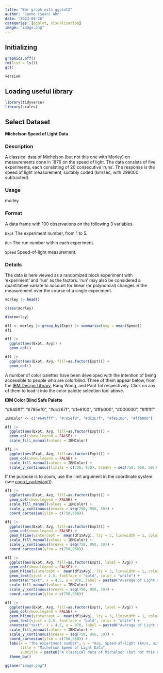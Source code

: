 ```yaml
---
title: "Bar graph with ggplot2"
author: "Junho (Sean) Ahn"
date: "2023-08-26"
categories: [ggplot, visualization]
image: "image.png"
---
```


## Initializing

```r
graphics.off()
rm(list = ls())
gc()

```

```r
version
```

## Loading useful library

```r
library(tidyverse)
library(scales)

```

## Select Dataset

**Michelson Speed of Light Data**

### Description

A classical data of Michelson (but not this one with Morley) on measurements done in 1879 on the speed of light. The data consists of five experiments, each consisting of 20 consecutive ‘runs’. The response is the speed of light measurement, suitably coded (km/sec, with 299000 subtracted).

### Usage

morley

### Format

A data frame with 100 observations on the following 3 variables.

`Expt`
The experiment number, from 1 to 5.

`Run`
The run number within each experiment.

`Speed`
Speed-of-light measurement.

### Details

The data is here viewed as a randomized block experiment with ‘experiment’ and ‘run’ as the factors. ‘run’ may also be considered a quantitative variate to account for linear (or polynomial) changes in the measurement over the course of a single experiment.


```r
morley |> head()

```

```r
class(morley)

```

```r
dim(morley)

```

```r
df1 <- morley |> group_by(Expt) |> summarise(Avg = mean(Speed))
df1

```

```r
df1 |> 
  ggplot(aes(Expt, Avg)) +
  geom_col()

```

```r
df1 |> 
  ggplot(aes(Expt, Avg, fill=as.factor(Expt))) +
  geom_col()

```


A number of color palettes have been developed with the intention of being accessible to people who are colorblind. Three of them appear below, from the [IBM Design Library](https://lospec.com/palette-list/ibm-color-blind-safe), Bang Wong, and Paul Tol respectively. Click on any of them to load it into the color palette selection tool above.

**IBM Color Blind Safe Palette**

"#648fff", "#785ef0", "#dc267f", "#fe6100", "#ffb000", "#000000", "#ffffff"

```r
IBMColor <- c("#648fff", "#785ef0", "#dc267f", "#fe6100", "#ffb000")
```


```r
df1 |> 
  ggplot(aes(Expt, Avg, fill=as.factor(Expt))) +
  geom_col(show.legend = FALSE) +
  scale_fill_manual(values = IBMColor)
```

```r
df1 |> 
  ggplot(aes(Expt, Avg, fill=as.factor(Expt))) +
  geom_col(show.legend = FALSE) +
  scale_fill_manual(values = IBMColor) +
  scale_y_continuous(limits = c(750, 950), breaks = seq(750, 950, 50))

```

If the purpose is to zoom, use the limit argument in the coordinate system (see [coord_cartesian()](https://ggplot2.tidyverse.org/reference/coord_cartesian.html)).

```r
df1 |> 
  ggplot(aes(Expt, Avg, fill=as.factor(Expt))) +
  geom_col(show.legend = FALSE) +
  scale_fill_manual(values = IBMColor) +
  scale_y_continuous(breaks = seq(750, 950, 50)) +
  coord_cartesian(ylim = c(750,950))

```

```r
df1 |> 
  ggplot(aes(Expt, Avg, fill=as.factor(Expt))) +
  geom_col(show.legend = FALSE) +
  geom_hline(yintercept =  mean(df1$Avg), lty = 3, linewidth = 1, color = "#000000") + # native R pipe operator NOT support '.Avg'  
  scale_fill_manual(values = IBMColor) +
  scale_y_continuous(breaks = seq(750, 950, 50)) +
  coord_cartesian(ylim = c(750,950))

```

```r
df1 |> 
  ggplot(aes(Expt, Avg, fill=as.factor(Expt), label = Avg)) +
  geom_col(show.legend = FALSE) +
  geom_hline(yintercept =  mean(df1$Avg), lty = 3, linewidth = 1, color = "#000000") + # native R pipe operator NOT support '.Avg'  
  geom_text(vjust = 2.5, fontface = "bold", color = "white") +
  annotate("text", x = 4.5, y = 870, label = paste0("Average of Light speed is 852.5km/sec","\n","(with 299,000 subtracted)")) +
  scale_fill_manual(values = IBMColor) +
  scale_y_continuous(breaks = seq(750, 950, 50)) +
  coord_cartesian(ylim = c(750,950))

```

```r
df1 |> 
  ggplot(aes(Expt, Avg, fill=as.factor(Expt), label = Avg)) +
  geom_col(show.legend = FALSE) +
  geom_hline(yintercept =  mean(df1$Avg), lty = 3, linewidth = 1, color = "#000000") + # native R pipe operator NOT support '.Avg'  
  geom_text(vjust = 2.5, fontface = "bold", color = "white") +
  annotate("text", x = 4.5, y = 870, label = paste0("Average of Light speed is 852.5km/sec","\n","(with 299,000 subtracted)")) +
  scale_fill_manual(values = IBMColor) +
  scale_y_continuous(breaks = seq(750, 950, 50)) +
  coord_cartesian(ylim = c(750,950)) +
  labs(x = "The experiment number", y = "Avg. Speed-of-light (km/s, with -299,000km/s)", 
       title = "Michelson Speed of Light Data",
       subtitle = paste0("A classical data of Michelson (but not this one with Morley) on measurements done","\n","in 1879 on the speed of light.")) +
  theme_bw()
```


```r
ggsave("image.png")
```